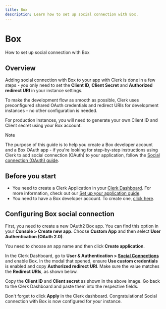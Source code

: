 ```yaml
---
title: Box
description: Learn how to set up social connection with Box.
---
```


# Box

How to set up social connection with Box

## Overview

Adding social connection with Box to your app with Clerk is done in a few steps - you only need to set the **Client ID**, **Client Secret** and **Authorized redirect URI** in your instance settings.

To make the development flow as smooth as possible, Clerk uses preconfigured shared OAuth credentials and redirect URIs for development instances - no other configuration is needed.

For production instances, you will need to generate your own Client ID and Client secret using your Box account.

> [!NOTE]
> The purpose of this guide is to help you create a Box developer account and a Box OAuth app - if you're looking for step-by-step instructions using Clerk to add social connection (OAuth) to your application, follow the [Social connection (OAuth) guide](/docs/authentication/social-connections/oauth).

## Before you start

- You need to create a Clerk Application in your [Clerk Dashboard](https://dashboard.clerk.com/). For more information, check out our [Set up your application guide](/docs/quickstarts/setup-clerk).
- You need to have a Box developer account. To create one, [click here](https://developer.box.com/).

## Configuring Box social connection

First, you need to create a new OAuth2 Box app. You can find this option in your **Console > Create new app**. Choose **Custom App** and then select **User Authentication (OAuth 2.0)**.

You need to choose an app name and then click **Create application**.

<Images
  width={1920}
  height={821}
  src="/docs/images/authentication-providers/box/adding-name-and-creating-application.jpg"
  alt="Adding a name and creating the application"
/>

In the Clerk Dashboard, go to **User & Authentication > [Social Connections](https://dashboard.clerk.com/last-active?path=user-authentication/social-connections)** and enable Box. In the modal that opened, ensure **Use custom credentials** is enabled and copy **Authorized redirect URI**. Make sure the value matches the **Redirect URIs**, as shown below.

<Images
  width={1916}
  height={820}
  src="/docs/images/authentication-providers/box/verifying-values-on-configuration-page.jpg"
  alt="Verifying the values on the configuration page"
/>

Copy the **Client ID** and **Client secret** as shown in the above image. Go back to the Clerk Dashboard and paste them into the respective fields.

Don't forget to click **Apply** in the Clerk dashboard. Congratulations! Social connection with Box is now configured for your instance.
